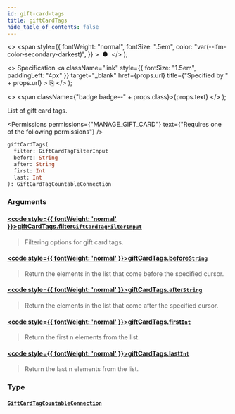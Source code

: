 ```yaml
---
id: gift-card-tags
title: giftCardTags
hide_table_of_contents: false
---
```


  <>
    <span
      style={{
        fontWeight: "normal",
        fontSize: ".5em",
        color: "var(--ifm-color-secondary-darkest)",
      }}
    >
      &nbsp;●&nbsp;
    </span>
  </>
);

  <>
    Specification
    <a
      className="link"
      style={{ fontSize: "1.5em", paddingLeft: "4px" }}
      target="\_blank"
      href={props.url}
      title={"Specified by " + props.url}
    >
      ⎘
    </a>
  </>
);

  <>
    <span className={"badge badge--" + props.class}>{props.text}</span>
  </>
);

List of gift card tags.

<Badge text="Added in Saleor 3.1" class="secondary margin-bottom--sm" />

<FeaturePreview />

<Permissions
  permissions={"MANAGE_GIFT_CARD"}
  text={"Requires one of the following permissions"}
/>

```graphql
giftCardTags(
  filter: GiftCardTagFilterInput
  before: String
  after: String
  first: Int
  last: Int
): GiftCardTagCountableConnection
```

### Arguments

#### [<code style={{ fontWeight: 'normal' }}>giftCardTags.<b>filter</b></code>](#)<Bullet />[`GiftCardTagFilterInput`](../../../api-reference/gift-cards/inputs/gift-card-tag-filter-input) <Badge class="secondary" text="input"/>

> Filtering options for gift card tags.

#### [<code style={{ fontWeight: 'normal' }}>giftCardTags.<b>before</b></code>](#)<Bullet />[`String`](../../../api-reference/miscellaneous/scalars/string) <Badge class="secondary" text="scalar"/>

> Return the elements in the list that come before the specified cursor.

#### [<code style={{ fontWeight: 'normal' }}>giftCardTags.<b>after</b></code>](#)<Bullet />[`String`](../../../api-reference/miscellaneous/scalars/string) <Badge class="secondary" text="scalar"/>

> Return the elements in the list that come after the specified cursor.

#### [<code style={{ fontWeight: 'normal' }}>giftCardTags.<b>first</b></code>](#)<Bullet />[`Int`](../../../api-reference/miscellaneous/scalars/int) <Badge class="secondary" text="scalar"/>

> Return the first n elements from the list.

#### [<code style={{ fontWeight: 'normal' }}>giftCardTags.<b>last</b></code>](#)<Bullet />[`Int`](../../../api-reference/miscellaneous/scalars/int) <Badge class="secondary" text="scalar"/>

> Return the last n elements from the list.

### Type

#### [`GiftCardTagCountableConnection`](../../../api-reference/miscellaneous/objects/gift-card-tag-countable-connection) <Badge class="secondary" text="object"/>

>


